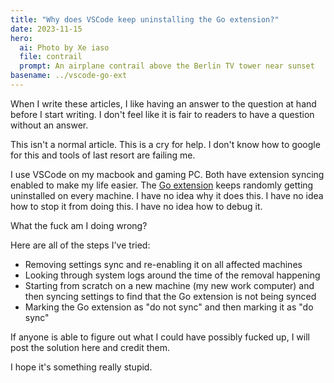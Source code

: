 ```yaml
---
title: "Why does VSCode keep uninstalling the Go extension?"
date: 2023-11-15
hero:
  ai: Photo by Xe iaso
  file: contrail
  prompt: An airplane contrail above the Berlin TV tower near sunset
basename: ../vscode-go-ext
---
```


When I write these articles, I like having an answer to the question at hand before I start writing. I don't feel like it is fair to readers to have a question without an answer.

This isn't a normal article. This is a cry for help. I don't know how to google for this and tools of last resort are failing me.

I use VSCode on my macbook and gaming PC. Both have extension syncing enabled to make my life easier. The [Go extension](https://marketplace.visualstudio.com/items?itemName=golang.Go) keeps randomly getting uninstalled on every machine. I have no idea why it does this. I have no idea how to stop it from doing this. I have no idea how to debug it.

What the fuck am I doing wrong?

Here are all of the steps I've tried:

- Removing settings sync and re-enabling it on all affected machines
- Looking through system logs around the time of the removal happening
- Starting from scratch on a new machine (my new work computer) and then syncing settings to find that the Go extension is not being synced
- Marking the Go extension as "do not sync" and then marking it as "do sync"

If anyone is able to figure out what I could have possibly fucked up, I will post the solution here and credit them.

I hope it's something really stupid.
